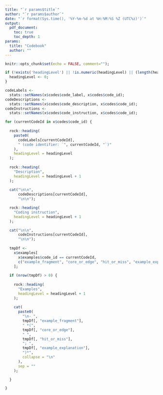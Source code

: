 ---
title: "`r params$title`"
author: "`r params$author`"
date: "`r format(Sys.time(), '%Y-%m-%d at %H:%M:%S %Z (UTC%z)')`"
output:
  pdf_document:
    toc: true
    toc_depth: 1
params:
  title: "Codebook"
  author: ""
---

```{r, eval=TRUE, echo=FALSE}

knitr::opts_chunk$set(echo = FALSE, comment="");

if (!exists('headingLevel') || !is.numeric(headingLevel) || (length(headingLevel) != 1)) {
  headingLevel <- 0;
}

```

```{r, results='asis', eval=TRUE}

codeLabels <-
  stats::setNames(x$codes$code_label, x$codes$code_id);
codeDescriptions <-
  stats::setNames(x$codes$code_description, x$codes$code_id);
codeInstructions <-
  stats::setNames(x$codes$code_instruction, x$codes$code_id);

for (currentCodeId in x$codes$code_id) {
  
  rock::heading(
    paste0(
      codeLabels[currentCodeId],
      " (code identifier: `", currentCodeId, "`)"
    ),
    headingLevel = headingLevel
  );
  
  rock::heading(
    "Description",
    headingLevel = headingLevel + 1
  );
  
  cat("\n\n",
      codeDescriptions[currentCodeId],
      "\n\n");

  rock::heading(
    "Coding instruction",
    headingLevel = headingLevel + 1
  );

  cat("\n\n",
      codeInstructions[currentCodeId],
      "\n\n");
  
  tmpDf <-
    x$examples[
      x$examples$code_id == currentCodeId,
      c("example_fragment", "core_or_edge", "hit_or_miss", "example_explanation")
    ];
  
  if (nrow(tmpDf) > 0) {
  
    rock::heading(
      "Examples",
      headingLevel = headingLevel + 1
    );
  
    cat(
      paste0(
        "\n- ",
        tmpDf[, "example_fragment"],
        " *(",
        tmpDf[, "core_or_edge"],
        " ",
        tmpDf[, "hit_or_miss"],
        "; ",
        tmpDf[, "example_explanation"],
        ")*",
        collapse = "\n"
      ),
      sep = ""
    );

  }

}

```
